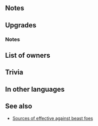 {{Weapon Infobox
|tagid=SID_セーフリムニル
|weaponType=Dagger
|might=14
|range=2
|effectiveness=beast
|effect=Effective against beast foes. Grants Atk+3. At start of combat, if unit's Res > foe's Res, reduces foe's Atk/Def by 50% of difference between stats during combat. (Calculates reduction before combat. Maximum penalty of -8.) After combat, if unit attacked, inflicts Def/Res-7 on target and foes within 2 spaces of target through their next actions.
|cost=400
|exclusive=1
|statModifiers=0,17,0,0,0
|required=Silver Dagger
|refinePaths=default
|refineSP=400
|refineMedals=500
|refineDews=200
|upgradedEffect=Effective against beast foes. Grants Atk+3. At start of combat, if unit's Res > foe's Res, reduces foe's Atk/Spd/Def by 80% of difference between stats during combat. (Calculates reduction before combat. Maximum penalty of -8.) At start of combat, if unit's HP ≥ 25%, grants Atk/Spd/Def/Res+4 to unit during combat.<br>Effect:【Dagger ７】<br><br>【Dagger ７】<br>After combat, if unit attacked, inflicts Def/Res-７ on target and foes within 2 spaces of target through their next actions.
|tagidExtraSkill1=一
|effectSkill1=If unit is within 3 spaces of an ally, grants Atk/Spd/Def/Res+4 to unit during combat and the following effects will occur based on the value of unit's Res minus foe's Res: If ≥ 1, reduces damage from foe's first attack during combat by 30%. If ≥ 7, foe cannot make a follow-up attack.
|iconSkill1=Saehrimnir W.png
|properties=
}}
==Notes==
{{Effective damage bonus|beast}}
{{At start of combat}}
{{Combat reductions}}
{{IfUnitAttacked}}
{{Penalties}}
==Upgrades==
{{Weapon Upgrade List}}
===Notes===
{{Combat boosts}}
{{UnitStatMinusFoeStat|stat=Res}}
{{DamagePercentageReduction}}
{{Prevent follow-up}}
==List of owners==
{{Skill Hero List}}
==Trivia==
{{NorseMyth|is a creature that is killed and eaten every night by the [[Wikipedia:Æsir|aesir]] and [[Wikipedia:einherjar|einherjar]].}}
==In other languages==
{{OtherLanguages
|japanese=セーフリムニル
|german=Sæhrímnir
|spanishEU=Sæhrímnir
|spanishLA=Sæhrímnir
|french=Sæhrímnir
|italian=Sæhrímnir
|chineseTW=沙赫利姆尼爾
|portuguese=Sæhrímnir
}}
==See also==
{{See also skills|cond=Description LIKE '%reduces foe\'s Atk/Spd/Def%difference between%' OR Description LIKE '%penalty on foe\'s Atk/Spd/Def%difference between%' OR Description LIKE '%unit is within _ spaces of an ally%reduces damage from foe\'s first attack%' OR Description LIKE '%unit is within _ spaces of an ally%cannot make a follow-up attack%'|columns=3}}
* [[Sources of effective against beast foes]]
{{Weapons Navbox}}